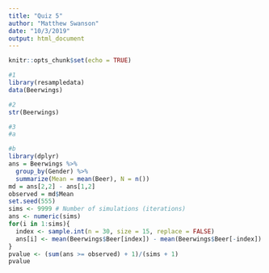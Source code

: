 ```yaml
---
title: "Quiz 5"
author: "Matthew Swanson"
date: "10/3/2019"
output: html_document
---
```


```r
knitr::opts_chunk$set(echo = TRUE)
```

```r
#1
library(resampledata)
data(Beerwings)

#2
str(Beerwings)

#3
#a

#b
library(dplyr)
ans = Beerwings %>%
  group_by(Gender) %>%
  summarize(Mean = mean(Beer), N = n())
md = ans[2,2] - ans[1,2]
observed = md$Mean
set.seed(555)
sims <- 9999 # Number of simulations (iterations)
ans <- numeric(sims)
for(i in 1:sims){
  index <- sample.int(n = 30, size = 15, replace = FALSE)
  ans[i] <- mean(Beerwings$Beer[index]) - mean(Beerwings$Beer[-index])
}
pvalue <- (sum(ans >= observed) + 1)/(sims + 1)
pvalue
```



